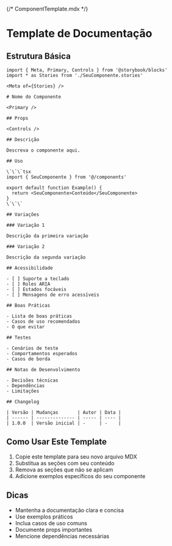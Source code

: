 
{/* ComponentTemplate.mdx */}

<Meta title="Templates/Documentação de Componente" />

# Template de Documentação

## Estrutura Básica

```mdx
import { Meta, Primary, Controls } from '@storybook/blocks'
import * as Stories from './SeuComponente.stories'

<Meta of={Stories} />

# Nome do Componente

<Primary />

## Props

<Controls />

## Descrição

Descreva o componente aqui.

## Uso

\`\`\`tsx
import { SeuComponente } from '@/components'

export default function Example() {
  return <SeuComponente>Conteúdo</SeuComponente>
}
\`\`\`

## Variações

### Variação 1

Descrição da primeira variação

### Variação 2

Descrição da segunda variação

## Acessibilidade

- [ ] Suporte a teclado
- [ ] Roles ARIA
- [ ] Estados focáveis
- [ ] Mensagens de erro acessíveis

## Boas Práticas

- Lista de boas práticas
- Casos de uso recomendados
- O que evitar

## Testes

- Cenários de teste
- Comportamentos esperados
- Casos de borda

## Notas de Desenvolvimento

- Decisões técnicas
- Dependências
- Limitações

## Changelog

| Versão | Mudanças       | Autor | Data |
| ------ | -------------- | ----- | ---- |
| 1.0.0  | Versão inicial | -     | -    |
```

## Como Usar Este Template

1. Copie este template para seu novo arquivo MDX
2. Substitua as seções com seu conteúdo
3. Remova as seções que não se aplicam
4. Adicione exemplos específicos do seu componente

## Dicas

- Mantenha a documentação clara e concisa
- Use exemplos práticos
- Inclua casos de uso comuns
- Documente props importantes
- Mencione dependências necessárias

